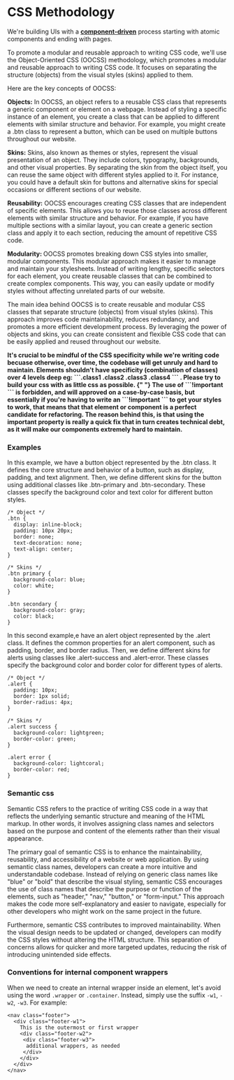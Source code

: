 
<Meta title="Docs/CSS Methodology" />

<style>
  {`
    .subheading {
      --mediumdark: '#999999';
      font-weight: 700;
      font-size: 13px;
      color: #999;
      letter-spacing: 6px;
      line-height: 24px;
      text-transform: uppercase;
      margin-bottom: 12px;
      margin-top: 40px;
    }

    .link-list {
      display: grid;
      grid-template-columns: 1fr;
      grid-template-rows: 1fr 1fr;
      row-gap: 10px;
    }

    @media (min-width: 620px) {
      .link-list {
        row-gap: 20px;
        column-gap: 20px;
        grid-template-columns: 1fr 1fr;
      }
    }

    @media all and (-ms-high-contrast:none) {
    .link-list {
        display: -ms-grid;
        -ms-grid-columns: 1fr 1fr;
        -ms-grid-rows: 1fr 1fr;
      }
    }

    .link-item {
      display: block;
      padding: 20px;
      border: 1px solid #00000010;
      border-radius: 5px;
      transition: background 150ms ease-out, border 150ms ease-out, transform 150ms ease-out;
      color: #333333;
      display: flex;
      align-items: flex-start;
    }

    .link-item:hover {
      border-color: #1EA7FD50;
      transform: translate3d(0, -3px, 0);
      box-shadow: rgba(0, 0, 0, 0.08) 0 3px 10px 0;
    }

    .link-item:active {
      border-color: #1EA7FD;
      transform: translate3d(0, 0, 0);
    }

    .link-item strong {
      font-weight: 700;
      display: block;
      margin-bottom: 2px;
    }

    .link-item-img-wrapper {
      height: 40px;
      width: 40px;
      margin-right: 15px;
      flex: none;
    }

    .link-item span,
    .link-item p {
      margin: 0;
      font-size: 14px;
      line-height: 20px;
    }

    .tip {
      display: inline-block;
      border-radius: 1em;
      font-size: 11px;
      line-height: 12px;
      font-weight: 700;
      background: #E7FDD8;
      color: #66BF3C;
      padding: 4px 12px;
      margin-right: 10px;
      vertical-align: top;
    }

    .tip-wrapper {
      font-size: 13px;
      line-height: 20px;
      margin-top: 40px;
      margin-bottom: 40px;
    }

    .tip-wrapper code {
      font-size: 12px;
      display: inline-block;
    }
  `}
</style>

# CSS Methodology

We're building UIs with a [**component-driven**](https://componentdriven.org) process starting with atomic components and ending with pages.

To promote a modular and reusable approach to writing CSS code, we'll use the Object-Oriented CSS (OOCSS) methodology, which promotes a modular and reusable
approach to writing CSS code. It focuses on separating the structure (objects) from the visual styles (skins) applied to them.

Here are the key concepts of OOCSS:

<b>Objects:</b> In OOCSS, an object refers to a reusable CSS class that represents
a generic component or element on a webpage. Instead of styling a specific instance
of an element, you create a class that can be applied to different elements with
similar structure and behavior. For example, you might create a .btn class to represent
a button, which can be used on multiple buttons throughout our website.

<b>Skins:</b> Skins, also known as themes or styles, represent the visual presentation
of an object. They include colors, typography, backgrounds, and other visual properties.
By separating the skin from the object itself, you can reuse the same object with
different styles applied to it. For instance, you could have a default skin for buttons
and alternative skins for special occasions or different sections of our website.

<b>Reusability:</b> OOCSS encourages creating CSS classes that are independent of
specific elements. This allows you to reuse those classes across different elements
with similar structure and behavior. For example, if you have multiple sections with
a similar layout, you can create a generic section class and apply it to each section,
reducing the amount of repetitive CSS code.

<b>Modularity: </b> OOCSS promotes breaking down CSS styles into smaller, modular
components. This modular approach makes it easier to manage and maintain your stylesheets.
Instead of writing lengthy, specific selectors for each element, you create reusable
classes that can be combined to create complex components. This way, you can easily
update or modify styles without affecting unrelated parts of our website.

The main idea behind OOCSS is to create reusable and modular CSS classes that separate structure (objects) from visual styles (skins). This approach improves code maintainability, reduces redundancy, and promotes a more efficient development process. By leveraging the power of objects and skins, you can create consistent and flexible CSS code that can be easily applied and reused throughout our website.

<b>
  It's crucial to be mindful of the CSS specificity while we're writing code
  becuase otherwise, over time, the codebase will get unruly and hard to
  maintain. Elements shouldn't have specificity (combination of classes) over 4
  levels deep eg: ```.class1 .class2 .class3 .class4 ``` . Please try to build
  your css with as little css as possible.
</b>
<b>
  {" "}
  The use of ```!important ``` is forbidden, and will approved on a case-by-case
  basis, but essentially if you're having to write an ```!important ``` to get your
  styles to work, that means that that element or component is a perfect candidate
  for refactoring. The reason behind this, is that using the important property is
  really a quick fix that in turn creates technical debt, as it will make our components
  extremely hard to maintain.
</b>

### Examples

In this example, we have a button object represented by the .btn class. It defines the core structure and behavior of a button, such as display, padding, and text alignment. Then, we define different skins for the button using additional classes like .btn-primary and .btn-secondary. These classes specify the background color and text color for different button styles.

```
/* Object */
.btn {
  display: inline-block;
  padding: 10px 20px;
  border: none;
  text-decoration: none;
  text-align: center;
}

/* Skins */
.btn primary {
  background-color: blue;
  color: white;
}

.btn secondary {
  background-color: gray;
  color: black;
}

```

In this second example,e have an alert object represented by the .alert class. It defines the common properties for an alert component, such as padding, border, and border radius. Then, we define different skins for alerts using classes like .alert-success and .alert-error. These classes specify the background color and border color for different types of alerts.

```
/* Object */
.alert {
  padding: 10px;
  border: 1px solid;
  border-radius: 4px;
}

/* Skins */
.alert success {
  background-color: lightgreen;
  border-color: green;
}

.alert error {
  background-color: lightcoral;
  border-color: red;
}

```

### Semantic css

Semantic CSS refers to the practice of writing CSS code in a way that reflects the underlying semantic structure and meaning of the HTML markup. In other words, it involves assigning class names and selectors based on the purpose and content of the elements rather than their visual appearance.

The primary goal of semantic CSS is to enhance the maintainability, reusability, and accessibility of a website or web application. By using semantic class names, developers can create a more intuitive and understandable codebase. Instead of relying on generic class names like "blue" or "bold" that describe the visual styling, semantic CSS encourages the use of class names that describe the purpose or function of the elements, such as "header," "nav," "button," or "form-input." This approach makes the code more self-explanatory and easier to navigate, especially for other developers who might work on the same project in the future.

Furthermore, semantic CSS contributes to improved maintainability. When the visual design needs to be updated or changed, developers can modify the CSS styles without altering the HTML structure. This separation of concerns allows for quicker and more targeted updates, reducing the risk of introducing unintended side effects.

### Conventions for internal component wrappers

When we need to create an internal wrapper inside an element, let's avoid using the word `.wrapper` or `.container`. Instead, simply use the suffix `-w1`, `-w2`, `-w3`.
For example:

```
<nav class="footer">
  <div class="footer-w1">
    This is the outermost or first wrapper
    <div class="footer-w2">
     <div class="footer-w3">
      additional wrappers, as needed
     </div>
    </div>
  </div>
</nav>
```
